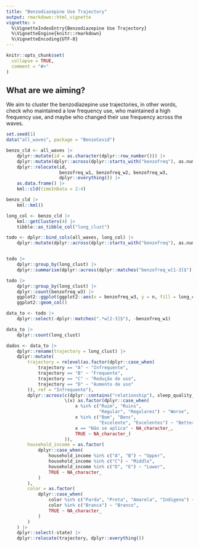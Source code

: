 ```yaml
---
title: "Benzodiazepine Use Trajectory"
output: rmarkdown::html_vignette
vignette: >
  %\VignetteIndexEntry{Benzodiazepine Use Trajectory}
  %\VignetteEngine{knitr::rmarkdown}
  %\VignetteEncoding{UTF-8}
---
```


```r
knitr::opts_chunk$set(
  collapse = TRUE,
  comment = "#>"
)
```

## What are we aiming?

We aim to cluster the benzodiazepine use trajectories, in other words, check
who maintained a low frequency use, who maintained a high frequency use, and
maybe who changed their use frequency across the waves.

```r
set.seed(1)
data("all_waves", package = "BenzoCovid")
```

```r
benzo_cld <- all_waves |>
    dplyr::mutate(id = as.character(dplyr::row_number())) |>
    dplyr::mutate(dplyr::across(dplyr::starts_with("benzofreq"), as.numeric)) |>
    dplyr::relocate(id,
                    benzofreq_w1, benzofreq_w2, benzofreq_w3,
                    dplyr::everything()) |>
    as.data.frame() |>
    kml::cld(timeInData = 2:4)

benzo_cld |>
    kml::kml()
```

```r
long_col <- benzo_cld |>
    kml::getClusters(4) |>
    tibble::as_tibble_col("long_clust")

todo <- dplyr::bind_cols(all_waves, long_col) |>
    dplyr::mutate(dplyr::across(dplyr::starts_with("benzofreq"), as.numeric))


todo |>
    dplyr::group_by(long_clust) |>
    dplyr::summarise(dplyr::across(dplyr::matches("benzofreq_w[1-3]$"), mean))
```

```r
todo |>
    dplyr::group_by(long_clust) |>
    dplyr::count(benzofreq_w3) |>
    ggplot2::ggplot(ggplot2::aes(x = benzofreq_w3, y = n, fill = long_clust)) +
    ggplot2::geom_col()
```

```r
data_to <- todo |>
    dplyr::select(-dplyr::matches(".*w[2-3]$"), -benzofreq_w1)

data_to |>
    dplyr::count(long_clust)

dados <- data_to |>
    dplyr::rename(trajectory = long_clust) |>
    dplyr::mutate(
        trajectory = relevel(as.factor(dplyr::case_when(
            trajectory == "A" ~ "Infrequente",
            trajectory == "B" ~ "Frequente",
            trajectory == "C" ~ "Redução de uso",
            trajectory == "D" ~ "Aumento de uso"
        )), ref = "Infrequente"),
        dplyr::across(c(dplyr::contains("relationship"), sleep_quality_w1),
                      \(x) as.factor(dplyr::case_when(
                          x %in% c("Ruim", "Ruins",
                                   "Regular", "Regulares") ~ "Worse",
                          x %in% c("Bom", "Bons",
                                   "Excelente", "Excelentes") ~ "Better",
                          x == "Não se aplica" ~ NA_character_,
                          TRUE ~ NA_character_)
                      )),
        household_income = as.factor(
            dplyr::case_when(
                household_income %in% c("A", "B") ~ "Upper",
                household_income %in% c("C") ~ "Middle",
                household_income %in% c("D", "E") ~ "Lower",
                TRUE ~ NA_character_
            )
        ),
        color = as.factor(
            dplyr::case_when(
                color %in% c("Parda", "Preta", "Amarela", "Indigena") ~ "Não-branco",
                color %in% c("Branca") ~ "Branco",
                TRUE ~ NA_character_
            )
        )
    ) |>
    dplyr::select(-state) |> 
    dplyr::relocate(trajectory, dplyr::everything())
```

